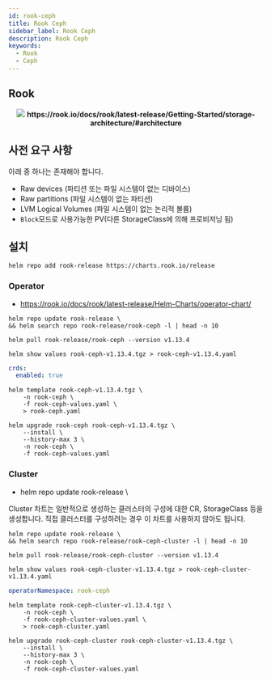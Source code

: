 ```yaml
---
id: rook-ceph
title: Rook Ceph
sidebar_label: Rook Ceph
description: Rook Ceph
keywords:
  - Rook
  - Ceph
---
```



## Rook

<center>
	<img src={useBaseUrl("img/mlops/mlops/storage/ceph/rook-ceph.png")} />
	<strong>
		https://rook.io/docs/rook/latest-release/Getting-Started/storage-architecture/#architecture
	</strong>
</center>

## 사전 요구 사항

아래 중 하나는 존재해야 합니다.

- Raw devices (파티션 또는 파일 시스템이 없는 디바이스)
- Raw partitions (파일 시스템이 없는 파티션)
- LVM Logical Volumes (파일 시스템이 없는 논리적 볼륨)
- `Block`모드로 사용가능한 PV(다른 StorageClass에 의해 프로비저닝 됨)

## 설치

```shell
helm repo add rook-release https://charts.rook.io/release
```

### Operator

- https://rook.io/docs/rook/latest-release/Helm-Charts/operator-chart/

```shell
helm repo update rook-release \
&& helm search repo rook-release/rook-ceph -l | head -n 10
```

```shell
helm pull rook-release/rook-ceph --version v1.13.4
```

```shell
helm show values rook-ceph-v1.13.4.tgz > rook-ceph-v1.13.4.yaml
```

```yaml title="rook-ceph-values.yaml"
crds:
  enabled: true
```

```shell
helm template rook-ceph-v1.13.4.tgz \
    -n rook-ceph \
    -f rook-ceph-values.yaml \
    > rook-ceph.yaml
```

```shell
helm upgrade rook-ceph rook-ceph-v1.13.4.tgz \
    --install \
    --history-max 3 \
    -n rook-ceph \
    -f rook-ceph-values.yaml
```

### Cluster

- helm repo update rook-release \

Cluster 차트는 일반적으로 생성하는 클러스터의 구성에 대한 CR, StorageClass 등을 생성합니다. 직접 클러스터를 구성하려는 경우 이 차트를 사용하지 않아도 됩니다.

```shell
helm repo update rook-release \
&& helm search repo rook-release/rook-ceph-cluster -l | head -n 10
```

```shell
helm pull rook-release/rook-ceph-cluster --version v1.13.4
```

```shell
helm show values rook-ceph-cluster-v1.13.4.tgz > rook-ceph-cluster-v1.13.4.yaml
```

```yaml title="rook-ceph-cluster-values.yaml"
operatorNamespace: rook-ceph
```

```shell
helm template rook-ceph-cluster-v1.13.4.tgz \
    -n rook-ceph \
    -f rook-ceph-cluster-values.yaml \
    > rook-ceph-cluster.yaml
```

```shell
helm upgrade rook-ceph-cluster rook-ceph-cluster-v1.13.4.tgz \
    --install \
    --history-max 3 \
    -n rook-ceph \
    -f rook-ceph-cluster-values.yaml
```
